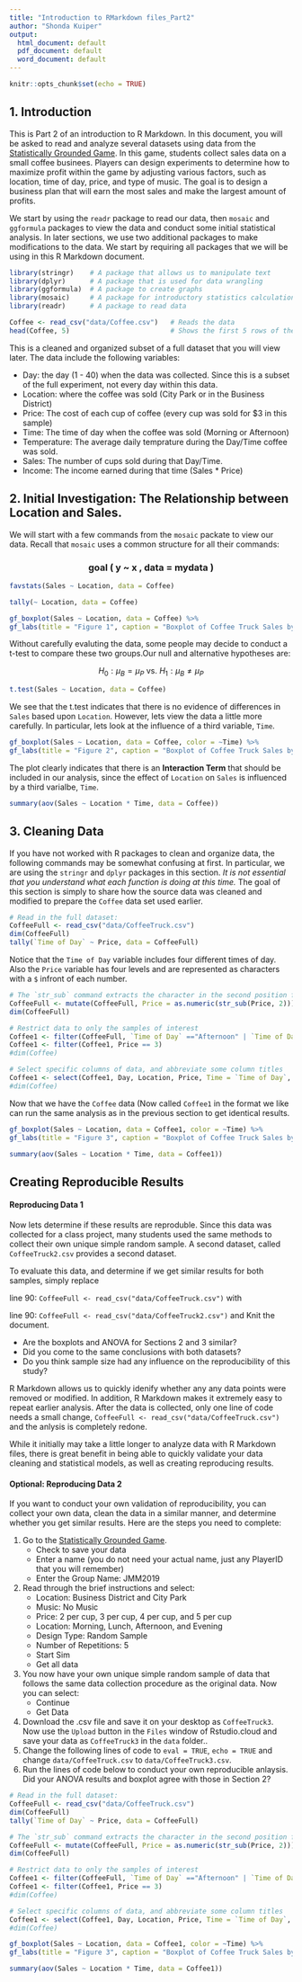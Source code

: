```yaml
---
title: "Introduction to RMarkdown files_Part2"
author: "Shonda Kuiper"
output:
  html_document: default
  pdf_document: default
  word_document: default
---
```


```r
knitr::opts_chunk$set(echo = TRUE)
```

## 1. Introduction

This is Part 2 of an introduction to R Markdown. In this document, you will be asked to read and analyze several datasets using data from the [Statistically Grounded Game](http://web.grinnell.edu/individuals/kuipers/stat2labs/CoffeeTruck.html). In this game, students collect sales data on a small coffee businees. Players can design experiments to determine how to maximize profit within the game by adjusting various factors, such as location, time of day, price, and type of music. The goal is to design a business plan that will earn the most sales and make the largest amount of profits.

We start by using the `readr` package to read our data, then `mosaic` and `ggformula` packages to view the data and conduct some initial statistical analysis. In later sections, we use two additional packages to make modifications to the data. We start by requiring all packages that we will be using in this R Markdown document.

```r
library(stringr)    # A package that allows us to manipulate text  
library(dplyr)      # A package that is used for data wrangling
library(ggformula)  # A package to create graphs
library(mosaic)     # A package for introductory statistics calculations
library(readr)      # A package to read data

Coffee <- read_csv("data/Coffee.csv")   # Reads the data 
head(Coffee, 5)                         # Shows the first 5 rows of the data 
```

This is a cleaned and organized subset of a full dataset that you will view later. The data include the following variables:

* Day: the day (1 - 40) when the data was collected. Since this is a subset of the full experiment, not every day within this data.
* Location: where the coffee was sold (City Park or in the Business District)
* Price: The cost of each cup of coffee (every cup was sold for $3 in this sample)
* Time: The time of day when the coffee was sold (Morning or Afternoon)
* Temperature: The average daily temprature during the Day/Time coffee was sold.
* Sales: The number of cups sold during that Day/Time.
* Income: The income earned during that time (Sales * Price)

## 2. Initial Investigation: The Relationship between Location and Sales.

We will start with a few commands from the `mosaic` packate to view our data. Recall that `mosaic` uses a common structure for all their commands:

<center>
<h3><strong><span class="invboxed">goal</span> ( <span class="invboxed">y</span> ~ <span class="invboxed">x</span> , data = <span class="invboxed">mydata</span> )</strong> 
</h3></center>



```r
favstats(Sales ~ Location, data = Coffee)

tally(~ Location, data = Coffee)

gf_boxplot(Sales ~ Location, data = Coffee) %>%
gf_labs(title = "Figure 1", caption = "Boxplot of Coffee Truck Sales by Location")
```


Without carefully evaluting the data, some people may decide to conduct a t-test to compare these two groups.Our null and alternative hypotheses are: 

<center> $H_0: \mu_B = \mu_P$  vs.  $H_1: \mu_B \neq \mu_P$ </center>

```r
t.test(Sales ~ Location, data = Coffee)
```

We see that the t.test indicates that there is no evidence of differences in `Sales` based upon `Location`. However, lets view the data a little more carefully. In particular, lets look at the influence of a third variable, `Time`.

```r
gf_boxplot(Sales ~ Location, data = Coffee, color = ~Time) %>%
gf_labs(title = "Figure 2", caption = "Boxplot of Coffee Truck Sales by Location and Time of Day")

```

The plot clearly indicates that there is an **Interaction Term** that should be included in our analysis, since the effect of `Location` on `Sales` is influenced by a third varialbe, `Time`.


```r
summary(aov(Sales ~ Location * Time, data = Coffee))
```

## 3. Cleaning Data

If you have not worked with R packages to clean and organize data, the following commands may be somewhat confusing at first. In particular, we are using the `stringr` and `dplyr` packages in this section. *It is not essential that you understand what each function is doing at this time.* The goal of this section is simply to share how the source data was cleaned and modified to prepare the `Coffee` data set used earlier.

```r
# Read in the full dataset:
CoffeeFull <- read_csv("data/CoffeeTruck.csv")
dim(CoffeeFull)
tally(`Time of Day` ~ Price, data = CoffeeFull)
```

Notice that the `Time of Day` variable includes four different times of day. Also the `Price` variable has four levels and are represented as characters with a `$` infront of each number.

```r
# The `str_sub` command extracts the character in the second position for the Price variable:
CoffeeFull <- mutate(CoffeeFull, Price = as.numeric(str_sub(Price, 2)))
dim(CoffeeFull)

# Restrict data to only the samples of interest
Coffee1 <- filter(CoffeeFull, `Time of Day` =="Afternoon" | `Time of Day` =="Morning")
Coffee1 <- filter(Coffee1, Price == 3)
#dim(Coffee)

# Select specific columns of data, and abbreviate some column titles
Coffee1 <- select(Coffee1, Day, Location, Price, Time = `Time of Day`, Temperature, Sales, Income = `Gross Income`)
#dim(Coffee)

```
Now that we have the `Coffee` data (Now called `Coffee1` in the format we like can run the same analysis as in the previous section to get identical results.

```r
gf_boxplot(Sales ~ Location, data = Coffee1, color = ~Time) %>%
gf_labs(title = "Figure 3", caption = "Boxplot of Coffee Truck Sales by Location and Time of Day")

summary(aov(Sales ~ Location * Time, data = Coffee1))
```



## Creating Reproducible Results

#### Reproducing Data 1

Now lets determine if these results are reproduble. Since this data was collected for a class project, many students used the same methods to collect their own unique simple random sample. A second dataset, called `CoffeeTruck2.csv` provides a second dataset. 

To evaluate this data, and determine if we get similar results for both samples, simply replace 

line 90: `CoffeeFull <- read_csv("data/CoffeeTruck.csv")`  with

line 90: `CoffeeFull <- read_csv("data/CoffeeTruck2.csv")` and Knit the document.

* Are the boxplots and ANOVA for Sections 2 and 3 similar? 
* Did you come to the same conclusions with both datasets? 
* Do you think sample size had any influence on the reproducibility of this study?

R Markdown allows us to quickly idenify whether any any data points were removed or modified. In addition, R Markdown makes it extremely easy to repeat earlier analysis. After the data is collected, only one line of code needs a small change, `CoffeeFull <- read_csv("data/CoffeeTruck.csv")` and the anlysis is completely redone.

While it initially may take a little longer to analyze data with R Markdown files, there is great benefit in being able to quickly validate your data cleaning and statistical models, as well as creating reproducing results. 




#### Optional: Reproducing Data 2

If you want to conduct your own validation of reproducibility, you can collect your own data, clean the data in a similar manner, and determine whether you get similar results. Here are the steps you need to complete:

1. Go to the [Statistically Grounded Game](http://statgames.tietronix.com/statisticallygrounded/statisticallygrounded_webgl/index.html).
     * Check to save your data
     * Enter a name (you do not need your actual name, just any PlayerID that you will remember)
     * Enter the Group Name: JMM2019
2. Read through the brief instructions and select:
     * Location: Business District and City Park
     * Music: No Music
     * Price: 2 per cup, 3 per cup, 4 per cup, and 5 per cup
     * Location: Morning, Lunch, Afternoon, and Evening
     * Design Type: Random Sample
     * Number of Repetitions: 5
     * Start Sim
     * Get all data
3. You now have your own unique simple random sample of data that follows the same data collection procedure as the original data. Now you can select:
     * Continue
     * Get Data
4. Download the .csv file and save it on your desktop as `CoffeeTruck3`. Now use the `Upload` button in the `Files` window of Rstudio.cloud and save your data as `CoffeeTruck3` in the `data` folder.. 
5. Change the following lines of code to `eval = TRUE`, `echo = TRUE` and change `data/CoffeeTruck.csv` to `data/CoffeeTruck3.csv`. 
6. Run the lines of code below to conduct your own reproducible anlaysis. Did your ANOVA results and boxplot agree with those in Section 2?


```r
# Read in the full dataset:
CoffeeFull <- read_csv("data/CoffeeTruck.csv")
dim(CoffeeFull)
tally(`Time of Day` ~ Price, data = CoffeeFull)
```


```r
# The `str_sub` command extracts the character in the second position for the Price variable:
CoffeeFull <- mutate(CoffeeFull, Price = as.numeric(str_sub(Price, 2)))
dim(CoffeeFull)

# Restrict data to only the samples of interest
Coffee1 <- filter(CoffeeFull, `Time of Day` =="Afternoon" | `Time of Day` =="Morning")
Coffee1 <- filter(Coffee1, Price == 3)
#dim(Coffee)

# Select specific columns of data, and abbreviate some column titles
Coffee1 <- select(Coffee1, Day, Location, Price, Time = `Time of Day`, Temperature, Sales, Income = `Gross Income`)
#dim(Coffee)

```


```r
gf_boxplot(Sales ~ Location, data = Coffee1, color = ~Time) %>%
gf_labs(title = "Figure 3", caption = "Boxplot of Coffee Truck Sales by Location and Time of Day")

summary(aov(Sales ~ Location * Time, data = Coffee1))
```


